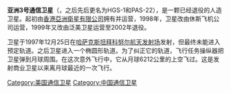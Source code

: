 {{expand|time=2017-02-11T02:53:44+00:00}}
{{unreferenced|time=2017-02-11T02:53:44+00:00}}
'''亚洲3号通信卫星'''（{{lang-en|AsiaSat 3}}，之后先后更名为HGS-1和PAS-22），是一颗已经退役的人造卫星。起初由[[香港|香港]][[香港亞洲衛星有限公司|亞洲衛星有限公司]]拥有并运营，1998年，卫星改由休斯飞机公司运营，1999年又改由泛美卫星运营至2002年退役。

卫星于1997年12月25日在[[哈萨克斯坦|哈萨克斯坦]][[拜科努尔航天发射场|拜科努尔航天发射场]]发射，但最终未能进入预定轨道。之后卫星进入一个椭圆形轨道。为了纠正它的轨道，飞行任务操纵器把卫星弹到月球周围。在这次意外飞行中，它从月球6212公里的上空飞过。这是发射商业卫星以来离月球最近的一次飞行。

[[Category:美国通信卫星|Category:美国通信卫星]]
[[Category:中国通信卫星|Category:中国通信卫星]]
